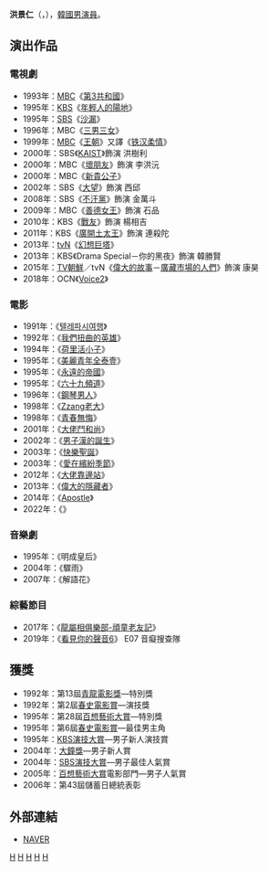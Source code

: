 {{藝人
|姓名 = 洪景仁
|類型 = 男演員
|圖片 =
|圖片尺寸 = 
|圖片簡介 = 
|本名 =
|外文名 = 홍경인
|外文 = ko
|羅馬拼音 = Hong Kyung In
|英文名 =
|暱稱 =
|其他藝名 =
|國籍 = {{KOR}}
|出生日期 = {{birth_date_and_age|1976|10|26}}
|出生地點 = {{KOR}}[[首爾特別市|首爾特別市]]
|宗教信仰 = 
|語言 = [[韓語|韓語]]
|職業 = [[演員|演員]]
|教育程度 = [[東國大學|東國大學]]電影戲劇科
|出道作 = 
|出道日期 = 1988年
|代表作 = 
|活躍年代 = 
|唱片公司 = 
|經紀公司 = 
|相關團體 = 
|網站 = 
}}

'''洪景仁'''（{{lang-ko|'''홍경인'''}}，{{bd|1976年|10月26日}}），[[韓國|韓國]][[男演員|男演員]]。

== 演出作品 ==
=== 電視劇 ===
*1993年：[[文化廣播_(韓國)|MBC]]《[[第3共和國_(電視劇)|第3共和國]]》
*1995年：[[韓國放送公社|KBS]]《[[年輕人的陽地|年輕人的陽地]]》
*1995年：[[SBS_(韓國)|SBS]]《[[沙漏_(電視劇)|沙漏]]》
*1996年：MBC《[[三男三女|三男三女]]》
*1999年：[[文化廣播_(韓國)|MBC]]《[[王朝_(韓國電視劇)|王朝]]》又譯《[[王朝_(韓國電視劇)|铁汉柔情]]》
*2000年：SBS《[[KAIST_(電視劇)|KAIST]]》飾演 洪樹利
*2000年：MBC《[[壞朋友|壞朋友]]》飾演 李洪沅
*2000年：MBC《[[新貴公子|新貴公子]]》
*2002年：SBS《[[大望|大望]]》飾演 西邱
*2008年：SBS《[[不汗黨|不汗黨]]》飾演 金萬斗
*2009年：MBC《[[善德女王_(韓國電視劇)|善德女王]]》飾演 石品
*2010年：KBS《[[戰友_(電視劇)|戰友]]》飾演 楊相吉
*2011年：KBS《[[廣開土太王_(電視劇)|廣開土太王]]》飾演 連殺陀
*2013年：[[tvN|tvN]]《[[幻想巨塔|幻想巨塔]]》
*2013年：KBS《Drama Special－你的黑夜》飾演 韓勝賢
*2015年：[[TV朝鮮|TV朝鮮]]／tvN《[[偉大的故事|偉大的故事]]－[[偉大的故事#廣藏市場的人們|廣藏市場的人們]]》飾演 康昊
*2018年：OCN《[[Voice2|Voice2]]》

=== 電影 ===
*1991年：《[[텔레파시여행|텔레파시여행]]》
*1992年：《[[我們扭曲的英雄|我們扭曲的英雄]]》
*1994年：《[[荷里活小子|荷里活小子]]》
*1995年：《[[美麗青年全泰壹|美麗青年全泰壹]]》
*1995年：《[[永遠的帝國|永遠的帝國]]》
*1995年：《[[六十九頻道|六十九頻道]]》
*1996年：《[[鋼琴男人|鋼琴男人]]》
*1998年：《[[Zzang老大|Zzang老大]]》
*1998年：《[[青春無悔_(電影)|青春無悔]]》
*2001年：《[[大佬鬥和尚|大佬鬥和尚]]》
*2002年：《[[男子漢的誕生|男子漢的誕生]]》
*2003年：《[[快樂聖誕|快樂聖誕]]》
*2003年：《[[愛在繽紛季節|愛在繽紛季節]]》
*2012年：《[[大佬靠邊站|大佬靠邊站]]》
*2013年：《[[偉大的隱藏者|偉大的隱藏者]]》
*2014年：《[[Apostle|Apostle]]》
*2022年：《{{link-ko|Re:fresh|리프레쉬 (영화)}}》

=== 音樂劇 ===
*1995年：《明成皇后》
*2004年：《驟雨》
*2007年：《解語花》

=== 綜藝節目 ===
*2017年：《[[龍屬相俱樂部-頑童老友記|龍屬相俱樂部-頑童老友記]]》
*2019年：《[[看見你的聲音|看見你的聲音6]]》 E07  音癡搜查隊

== 獲獎 ==
*1992年：第13屆[[青龍電影獎|青龍電影獎]]—特別獎
*1992年：第2屆[[春史電影賞|春史電影賞]]—演技獎
*1995年：第28屆[[百想藝術大賞|百想藝術大賞]]—特別獎
*1995年：第6屆[[春史電影賞|春史電影賞]]—最佳男主角
*1995年：[[KBS演技大賞|KBS演技大賞]]—男子新人演技賞
*2004年：[[大鐘獎|大鐘獎]]—男子新人賞
*2004年：[[SBS演技大賞|SBS演技大賞]]—男子最佳人氣賞
*2005年：[[百想藝術大賞|百想藝術大賞]]電影部門—男子人氣賞
*2006年：第43屆儲蓄日總統表彰

== 外部連結 ==
*[http://people.search.naver.com/search.naver?where=nexearch&sm=tab_ppn&query=%ED%99%8D%EA%B2%BD%EC%9D%B8&os=95208&ie=utf8&key=PeopleService NAVER] {{Wayback|url=http://people.search.naver.com/search.naver?where=nexearch&sm=tab_ppn&query=%ED%99%8D%EA%B2%BD%EC%9D%B8&os=95208&ie=utf8&key=PeopleService |date=20160304110726 }}{{ko}}

{{春史電影賞最佳男主角}}
{{百想藝術大賞}}
[[Category:韓國電視演員|H]]
[[Category:韓國電影演員|H]]
[[Category:首爾特別市出身人物|H]]
[[Category:東國大學校友|H]]
[[Category:洪姓|H]]
